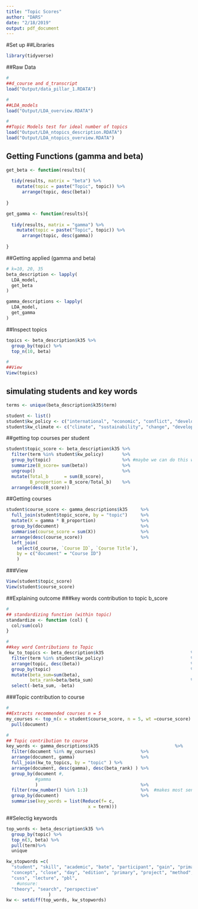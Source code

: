 ```yaml
---
title: "Topic Scores"
author: "DARS"
date: "2/18/2019"
output: pdf_document
---
```

#Set up
##Libraries
```r
library(tidyverse)
```

##Raw Data
```r
#
##d_course and d_transcript
load("Output/data_pillar_1.RDATA")

#
##LDA_models
load("Output/LDA_overview.RDATA")

#
##Topic Models test for ideal number of topics
load("Output/LDA_ntopics_description.RDATA")
load("Output/LDA_ntopics_overview.RDATA")

```

## Getting Functions (gamma and beta) 
```r
get_beta <- function(results){
  
  tidy(results, matrix = "beta") %>%
    mutate(topic = paste("Topic", topic)) %>%
      arrange(topic, desc(beta))
  
}

get_gamma <- function(results){
  
  tidy(results, matrix = "gamma") %>%
    mutate(topic = paste("Topic", topic)) %>%
      arrange(topic, desc(gamma))
  
}

```

##Getting applied (gamma and beta) 
```r
# k=10, 20, 35
beta_description <- lapply(
  LDA_model,
  get_beta
)

gamma_descriptions <- lapply(
  LDA_model,
  get_gamma
)

```
##Inspect topics
```r
topics <- beta_description$k35 %>%
  group_by(topic) %>%
  top_n(10, beta)

#
##View
View(topics)

```
## simulating students and key words
```r
terms <- unique(beta_description$k35$term)

student <- list()
student$kw_policy <- c("international", "economic", "conflict", "develop", "policy", "war", "philosophy") #sample(terms, 5)
student$kw_climate <- c("climate", "sustainability", "change", "development", "develop","sustain", "sustainable") #sample(terms, 5)
```

##getting top courses per student
```r
student$topic_score <- beta_description$k35 %>%
  filter(term %in% student$kw_policy)       %>%
  group_by(topic)                           %>% #maybe we can do this with transcripts afterwards
  summarize(B_score= sum(beta))             %>%
  ungroup()                                 %>%
  mutate(Total_b      = sum(B_score),
         B_proportion = B_score/Total_b)    %>%
  arrange(desc(B_score))

```

##Getting courses
```r

student$course_score <- gamma_descriptions$k35     %>%
  full_join(student$topic_score, by = "topic")     %>%
  mutate(X = gamma * B_proportion)                 %>%
  group_by(document)                               %>%
  summarise(course_score = sum(X))                 %>%
  arrange(desc(course_score))                      %>%
  left_join(
    select(d_course, `Course ID`, `Course Title`),
    by = c("document" = "Course ID")
    )
```

###View
```r
View(student$topic_score)
View(student$course_score)
```

##Explaining outcome
###key words contribution to topic b_score
```r
#
## standardizing function (within topic)
standardize <- function (col) {
  col/sum(col)
}

#
##key word Contributions to Topic
 kw_to_topics <- beta_description$k35                                 %>%
  filter(term %in% student$kw_policy)                                 %>%
  arrange(topic, desc(beta))                                          %>%
  group_by(topic)                                                     %>%
  mutate(beta_sum=sum(beta),
         beta_rank=beta/beta_sum)                                     %>%
  select(-beta_sum, -beta)
```

###Topic contribution to course
```r
#
##Extracts recommended courses n = 5
my_courses <- top_n(x = student$course_score, n = 5, wt =course_score) %>% 
  pull(document)

#
## Topic contribution to course
key_words <- gamma_descriptions$k35                             %>%
  filter(document %in% my_courses)                 %>%
  arrange(document, gamma)                         %>%
  full_join(kw_to_topics, by = "topic" ) %>%
  arrange(document, desc(gamma), desc(beta_rank) ) %>%
  group_by(document #, 
           #gamma
           )                                       %>%
  filter(row_number() %in% 1:3)                    %>%  #makes most sense with just 1 kw # group_by(document) %>% filter(row_number() %in% 1:9) 
  group_by(document)                               %>%
  summarise(key_words = list(Reduce(f= c,
                               x = term)))
```

##Selectig keywords
```r
top_words <- beta_description$k35 %>%
  group_by(topic) %>%
  top_n(3, beta) %>%
  pull(term)%>%
  unique

kw_stopwords =c(
  "student", "skill", "academic", "bate", "participant", "gain", "primarily", "main", "2016", "action", "level", "issue",
  "concept", "close", "day", "edition", "primary", "project", "method", "apply", "busy", "address", "role", "post", "oxford",
  "cuss", "lecture", "pbl",
    #unsure:
  "theory", "search", "perspective"
                )
kw <- setdiff(top_words, kw_stopwords)
```

